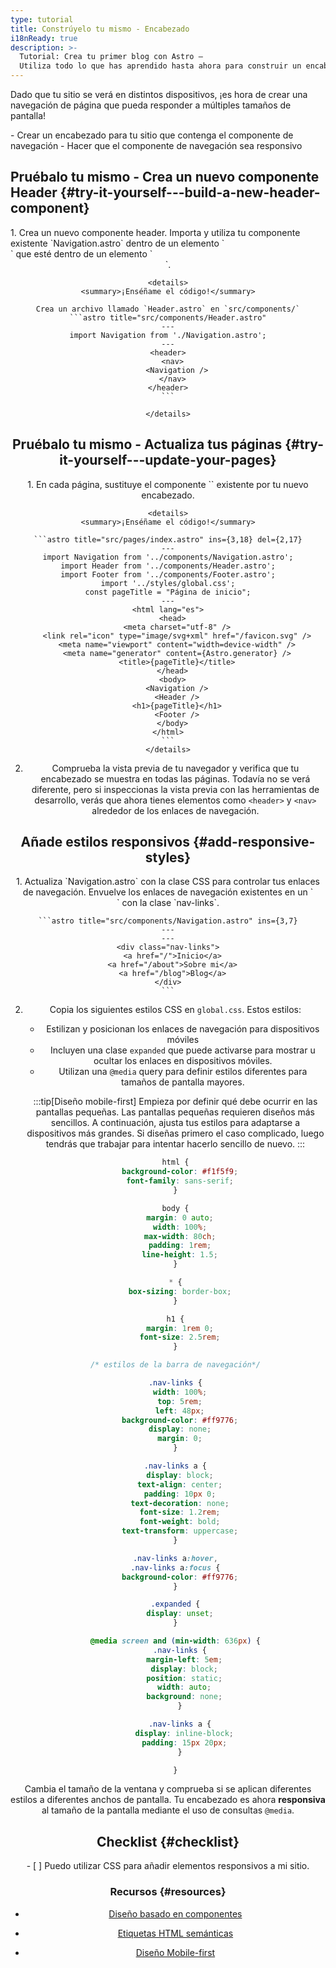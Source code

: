 ```yaml
---
type: tutorial
title: Constrúyelo tu mismo - Encabezado
i18nReady: true
description: >-
  Tutorial: Crea tu primer blog con Astro —
  Utiliza todo lo que has aprendido hasta ahora para construir un encabezado con navegación adaptable
---
```


Dado que tu sitio se verá en distintos dispositivos, ¡es hora de crear una navegación de página que pueda responder a múltiples tamaños de pantalla!

<PreCheck>
  - Crear un encabezado para tu sitio que contenga el componente de navegación
  - Hacer que el componente de navegación sea responsivo
</PreCheck>


<Box icon="puzzle-piece">

## Pruébalo tu mismo - Crea un nuevo componente Header \{#try-it-yourself---build-a-new-header-component\}

<Steps>
1. Crea un nuevo componente header. Importa y utiliza tu componente existente `Navigation.astro` dentro de un elemento `<nav>` que esté dentro de un elemento `<header>`.

    <details>
    <summary>¡Enséñame el código!</summary>

    Crea un archivo llamado `Header.astro` en `src/components/`
    ```astro title="src/components/Header.astro"
    ---
    import Navigation from './Navigation.astro';
    ---
    <header>
      <nav>
        <Navigation />
      </nav>
    </header>
    ```

    </details>
</Steps>

</Box>




<Box icon="puzzle-piece">

## Pruébalo tu mismo - Actualiza tus páginas \{#try-it-yourself---update-your-pages\}

<Steps>
1. En cada página, sustituye el componente `<Navigation/>` existente por tu nuevo encabezado.

    <details>
    <summary>¡Enséñame el código!</summary>

    ```astro title="src/pages/index.astro" ins={3,18} del={2,17}
    ---
    import Navigation from '../components/Navigation.astro';
    import Header from '../components/Header.astro';
    import Footer from '../components/Footer.astro';
    import '../styles/global.css';
    const pageTitle = "Página de inicio";
    ---
    <html lang="es">
      <head>
        <meta charset="utf-8" />
        <link rel="icon" type="image/svg+xml" href="/favicon.svg" />
        <meta name="viewport" content="width=device-width" />
        <meta name="generator" content={Astro.generator} />
        <title>{pageTitle}</title>
      </head>
      <body>
        <Navigation />
        <Header />
        <h1>{pageTitle}</h1>
        <Footer />
      </body>
    </html>
    ```
    </details>

2. Comprueba la vista previa de tu navegador y verifica que tu encabezado se muestra en todas las páginas. Todavía no se verá diferente, pero si inspeccionas la vista previa con las herramientas de desarrollo, verás que ahora tienes elementos como `<header>` y `<nav>` alrededor de los enlaces de navegación.

</Steps>
</Box>

## Añade estilos responsivos \{#add-responsive-styles\}

<Steps>
1. Actualiza `Navigation.astro` con la clase CSS para controlar tus enlaces de navegación. Envuelve los enlaces de navegación existentes en un `<div>` con la clase `nav-links`.

    ```astro title="src/components/Navigation.astro" ins={3,7}
    ---
    ---
    <div class="nav-links">
      <a href="/">Inicio</a>
      <a href="/about">Sobre mi</a>
      <a href="/blog">Blog</a>
    </div>
    ```

2. Copia los siguientes estilos CSS en `global.css`. Estos estilos:

    - Estilizan y posicionan los enlaces de navegación para dispositivos móviles
    - Incluyen una clase `expanded` que puede activarse para mostrar u ocultar los enlaces en dispositivos móviles.
    - Utilizan una `@media` query para definir estilos diferentes para tamaños de pantalla mayores.

    :::tip[Diseño mobile-first]
    Empieza por definir qué debe ocurrir en las pantallas pequeñas. Las pantallas pequeñas requieren diseños más sencillos. A continuación, ajusta tus estilos para adaptarse a dispositivos más grandes. Si diseñas primero el caso complicado, luego tendrás que trabajar para intentar hacerlo sencillo de nuevo.
    :::

    ```css title="src/styles/global.css" ins={23-100}
    html {
      background-color: #f1f5f9;
      font-family: sans-serif;
    }

    body {
      margin: 0 auto;
      width: 100%;
      max-width: 80ch;
      padding: 1rem;
      line-height: 1.5;
    }

    * {
      box-sizing: border-box;
    }

    h1 {
      margin: 1rem 0;
      font-size: 2.5rem;
    }

    /* estilos de la barra de navegación*/

    .nav-links {
      width: 100%;
      top: 5rem;
      left: 48px;
      background-color: #ff9776;
      display: none;
      margin: 0;
    }

    .nav-links a {
      display: block;
      text-align: center;
      padding: 10px 0;
      text-decoration: none;
      font-size: 1.2rem;
      font-weight: bold;
      text-transform: uppercase;
    }

    .nav-links a:hover,
    .nav-links a:focus {
      background-color: #ff9776;
    }

    .expanded {
      display: unset;
    }

    @media screen and (min-width: 636px) {
      .nav-links {
        margin-left: 5em;
        display: block;
        position: static;
        width: auto;
        background: none;
      }

      .nav-links a {
        display: inline-block;
        padding: 15px 20px;
      }

    }
    ```
</Steps>

Cambia el tamaño de la ventana y comprueba si se aplican diferentes estilos a diferentes anchos de pantalla. Tu encabezado es ahora **responsiva** al tamaño de la pantalla mediante el uso de consultas `@media`.



<Box icon="check-list">

## Checklist \{#checklist\}

<Checklist>
- [ ] Puedo utilizar CSS para añadir elementos responsivos a mi sitio.
</Checklist>
</Box>

### Recursos \{#resources\}

- [Diseño basado en componentes](https://www.droptica.com/blog/component-based-design/) <Badge class="neutral-badge" text="externo" />

- [Etiquetas HTML semánticas](https://www.dofactory.com/html/semantics) <Badge class="neutral-badge" text="externo" />

- [Diseño Mobile-first](https://www.mobileapps.com/blog/mobile-first-design) <Badge class="neutral-badge" text="externo" />
